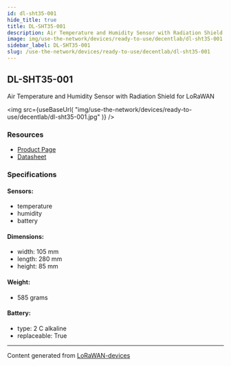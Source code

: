 ```yaml
---
id: dl-sht35-001
hide_title: true
title: DL-SHT35-001
description: Air Temperature and Humidity Sensor with Radiation Shield for LoRaWAN
image: img/use-the-network/devices/ready-to-use/decentlab/dl-sht35-001.jpg
sidebar_label: DL-SHT35-001
slug: /use-the-network/devices/ready-to-use/decentlab/dl-sht35-001
---
```



## DL-SHT35-001

Air Temperature and Humidity Sensor with Radiation Shield for LoRaWAN

<img
src={useBaseUrl(
"img/use-the-network/devices/ready-to-use/decentlab/dl-sht35-001.jpg"
)}
/>

### Resources

- [Product Page](https://www.decentlab.com/products/air-temperature-and-humidity-sensor-with-radiation-shield-for-lorawan)
- [Datasheet](https://cdn.decentlab.com/download/datasheets/Decentlab-DL-SHT35-datasheet.pdf)

### Specifications

#### Sensors:
- temperature
- humidity
- battery
#### Dimensions:
- width: 105 mm
- length: 280 mm
- height: 85 mm
#### Weight: 
- 585 grams
#### Battery: 
- type: 2 C alkaline
- replaceable: True



---
Content generated from [LoRaWAN-devices](https://github.com/TheThingsNetwork/lorawan-devices)